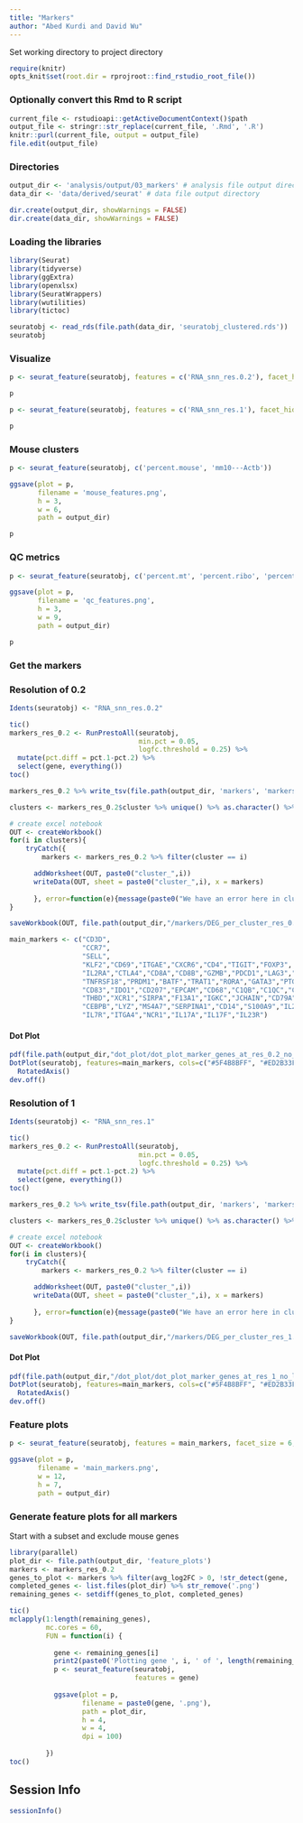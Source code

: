 ```yaml
---
title: "Markers"
author: "Abed Kurdi and David Wu"
---
```


Set working directory to project directory
```r
require(knitr)
opts_knit$set(root.dir = rprojroot::find_rstudio_root_file())
```

### Optionally convert this Rmd to R script 
```r
current_file <- rstudioapi::getActiveDocumentContext()$path
output_file <- stringr::str_replace(current_file, '.Rmd', '.R')
knitr::purl(current_file, output = output_file)
file.edit(output_file)
```

### Directories
```r
output_dir <- 'analysis/output/03_markers' # analysis file output directory
data_dir <- 'data/derived/seurat' # data file output directory

dir.create(output_dir, showWarnings = FALSE)
dir.create(data_dir, showWarnings = FALSE)
```

### Loading the libraries
```r
library(Seurat) 
library(tidyverse)
library(ggExtra)
library(openxlsx)
library(SeuratWrappers)
library(wutilities)
library(tictoc)
```

```r
seuratobj <- read_rds(file.path(data_dir, 'seuratobj_clustered.rds'))
seuratobj
```


### Visualize
```r
p <- seurat_feature(seuratobj, features = c('RNA_snn_res.0.2'), facet_hide = TRUE, legend_position = 'none', title = 'Resolution: 0.2')

p
```
```r
p <- seurat_feature(seuratobj, features = c('RNA_snn_res.1'), facet_hide = TRUE, color_package = 'ggplot', legend_position = 'none', title = 'Resolution: 1.0')

p
```
### Mouse clusters
```r
p <- seurat_feature(seuratobj, c('percent.mouse', 'mm10---Actb'))

ggsave(plot = p,
       filename = 'mouse_features.png',
       h = 3,
       w = 6,
       path = output_dir)

p
```
### QC metrics
```r
p <- seurat_feature(seuratobj, c('percent.mt', 'percent.ribo', 'percent.stress'))

ggsave(plot = p,
       filename = 'qc_features.png',
       h = 3,
       w = 9,
       path = output_dir)

p
```

### Get the markers
### Resolution of 0.2
```r
Idents(seuratobj) <- "RNA_snn_res.0.2"

tic()
markers_res_0.2 <- RunPrestoAll(seuratobj,
                                min.pct = 0.05,
                                logfc.threshold = 0.25) %>% 
  mutate(pct.diff = pct.1-pct.2) %>% 
  select(gene, everything())
toc()

markers_res_0.2 %>% write_tsv(file.path(output_dir, 'markers', 'markers_res_0.2.tsv'))

clusters <- markers_res_0.2$cluster %>% unique() %>% as.character() %>% sort()

# create excel notebook
OUT <- createWorkbook()
for(i in clusters){
    tryCatch({
	    markers <- markers_res_0.2 %>% filter(cluster == i)

      addWorksheet(OUT, paste0("cluster_",i))
      writeData(OUT, sheet = paste0("cluster_",i), x = markers)
      
      }, error=function(e){message(paste0("We have an error here in cluster ", i))})
}

saveWorkbook(OUT, file.path(output_dir,"/markers/DEG_per_cluster_res_0.2.xlsx"), overwrite = TRUE)
```

```r
main_markers <- c("CD3D",
                  "CCR7",
                  "SELL",
                  "KLF2","CD69","ITGAE","CXCR6","CD4","TIGIT","FOXP3",
                  "IL2RA","CTLA4","CD8A","CD8B","GZMB","PDCD1","LAG3","KLRB1","PRF1","KLRD1","GNLY",
                  "TNFRSF18","PRDM1","BATF","TRAT1","RORA","GATA3","PTGDR2","HLA-DRA","HLA-DRB1",
                  "CD83","IDO1","CD207","EPCAM","CD68","C1QB","C1QC","CD163","CLEC10A","CD1C",
                  "THBD","XCR1","SIRPA","F13A1","IGKC","JCHAIN","CD79A","MS4A1","NR4A1","NR4A2","KLF4",
                  "CEBPB","LYZ","MS4A7","SERPINA1","CD14","S100A9","IL23A","TPSB2","TPSAB1","MKI67","TOP2A",
                  "IL7R","ITGA4","NCR1","IL17A","IL17F","IL23R")
```
                  

#### Dot Plot
```r
pdf(file.path(output_dir,"dot_plot/dot_plot_marker_genes_at_res_0.2_no_limits_defined.pdf"), width=18, height=8)
DotPlot(seuratobj, features=main_markers, cols=c("#5F4B8BFF", "#ED2B33FF"), cluster.idents=TRUE)+
  RotatedAxis()
dev.off()
```

### Resolution of 1
```r
Idents(seuratobj) <- "RNA_snn_res.1"

tic()
markers_res_0.2 <- RunPrestoAll(seuratobj,
                                min.pct = 0.05,
                                logfc.threshold = 0.25) %>% 
  mutate(pct.diff = pct.1-pct.2) %>% 
  select(gene, everything())
toc()

markers_res_0.2 %>% write_tsv(file.path(output_dir, 'markers', 'markers_res_1.0.tsv'))

clusters <- markers_res_0.2$cluster %>% unique() %>% as.character() %>% sort()

# create excel notebook
OUT <- createWorkbook()
for(i in clusters){
    tryCatch({
	    markers <- markers_res_0.2 %>% filter(cluster == i)

      addWorksheet(OUT, paste0("cluster_",i))
      writeData(OUT, sheet = paste0("cluster_",i), x = markers)
      
      }, error=function(e){message(paste0("We have an error here in cluster ", i))})
}

saveWorkbook(OUT, file.path(output_dir,"/markers/DEG_per_cluster_res_1.0.xlsx"), overwrite = TRUE)
```



#### Dot Plot
```r
pdf(file.path(output_dir,"/dot_plot/dot_plot_marker_genes_at_res_1_no_limits_defined.pdf"), width=18, height=8)
DotPlot(seuratobj, features=main_markers, cols=c("#5F4B8BFF", "#ED2B33FF"), cluster.idents=TRUE)+
  RotatedAxis()
dev.off()
```
### Feature plots
```r
p <- seurat_feature(seuratobj, features = main_markers, facet_size = 6, nrow = 7)

ggsave(plot = p,
       filename = 'main_markers.png',
       w = 12,
       h = 7,
       path = output_dir)
```


### Generate feature plots for all markers
Start with a subset and exclude mouse genes
```r
library(parallel)
plot_dir <- file.path(output_dir, 'feature_plots')
markers <- markers_res_0.2
genes_to_plot <- markers %>% filter(avg_log2FC > 0, !str_detect(gene, 'mm10---')) %>% pull(gene) %>% unique()
completed_genes <- list.files(plot_dir) %>% str_remove('.png')
remaining_genes <- setdiff(genes_to_plot, completed_genes)

tic()
mclapply(1:length(remaining_genes),
         mc.cores = 60,
         FUN = function(i) {
           
           gene <- remaining_genes[i]
           print2(paste0('Plotting gene ', i, ' of ', length(remaining_genes), ': ', gene))
           p <- seurat_feature(seuratobj, 
                               features = gene)
           
           ggsave(plot = p,
                  filename = paste0(gene, '.png'),
                  path = plot_dir,
                  h = 4,
                  w = 4,
                  dpi = 100)
           
         })
toc()
```



## Session Info
```r
sessionInfo()
```



